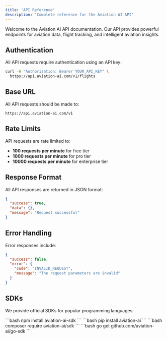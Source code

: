 ```yaml
---
title: 'API Reference'
description: 'Complete reference for the Aviation AI API'
---
```


Welcome to the Aviation AI API documentation. Our API provides powerful endpoints for aviation data, flight tracking, and intelligent aviation insights.

## Authentication

All API requests require authentication using an API key:

```bash
curl -H "Authorization: Bearer YOUR_API_KEY" \
  https://api.aviation-ai.com/v1/flights
```

## Base URL

All API requests should be made to:

```
https://api.aviation-ai.com/v1
```

## Rate Limits

API requests are rate limited to:
- **100 requests per minute** for free tier
- **1000 requests per minute** for pro tier
- **10000 requests per minute** for enterprise tier

## Response Format

All API responses are returned in JSON format:

```json
{
  "success": true,
  "data": {},
  "message": "Request successful"
}
```

## Error Handling

Error responses include:

```json
{
  "success": false,
  "error": {
    "code": "INVALID_REQUEST",
    "message": "The request parameters are invalid"
  }
}
```

## SDKs

We provide official SDKs for popular programming languages:

<CardGroup cols={2}>
  <Card title="JavaScript/Node.js" icon="js">
    ```bash
    npm install aviation-ai-sdk
    ```
  </Card>
  <Card title="Python" icon="python">
    ```bash
    pip install aviation-ai
    ```
  </Card>
  <Card title="PHP" icon="php">
    ```bash
    composer require aviation-ai/sdk
    ```
  </Card>
  <Card title="Go" icon="golang">
    ```bash
    go get github.com/aviation-ai/go-sdk
    ```
  </Card>
</CardGroup>